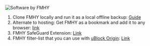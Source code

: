 ![Software by FMHY](https://small.fileditchstuff.me/s19/MTvUkWxgNfufWoSvMth.png)

1. Clone FMHY locally and run it as a local offline backup: [Guide](https://rentry.org/fmhy_clone)
2. Alternate to hosting: Get FMHY as a bookmark and add it to any browser: [link](https://github.com/fmhy/bookmarks)
3. FMHY SafeGuard Extension: [Link](https://github.com/fmhy/FMHY-SafeGuard)
4. FMHY filter-list that you can use with [uBlock Origin](https://github.com/gorhill/uBlock): [Link](https://github.com/fmhy/FMHYFilterlist)
